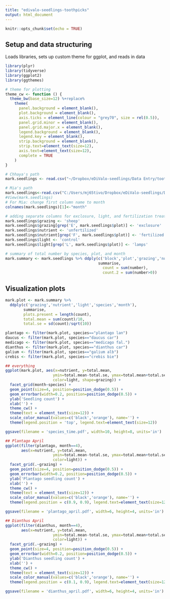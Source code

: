 ```yaml
---
title: "edivalo-seedlings-toothpicks"
output: html_document
---
```


```r
knitr::opts_chunk$set(echo = TRUE)
```

## Setup and data structuring
Loads libraries, sets up custom theme for ggplot, and reads in data
```r
library(plyr)
library(tidyverse)
library(ggplot2)
library(ggthemes)

# theme for plotting
theme_cw <- function () { 
  theme_bw(base_size=12) %+replace% 
    theme(
      panel.background = element_blank(), 
      plot.background = element_blank(), 
      axis.ticks = element_line(colour = "grey70", size = rel(0.5)),
      panel.grid.minor = element_blank(), 
      panel.grid.major.x = element_blank(),
      legend.background = element_blank(), 
      legend.key = element_blank(),
      strip.background = element_blank(), 
      strip.text=element_text(size=12),
      axis.text=element_text(size=12),
      complete = TRUE
    )
}

# Chhaya's path
mark.seedlings <- read.csv("~/Dropbox/eDiValo-seedlings/Data Entry/toothpick_seedling_data_2020_all.csv", stringsAsFactors = FALSE)

# Mia's path
mark.seedlings<-read.csv("C:/Users/mj65tivo/Dropbox/eDiValo-seedlings/Data Entry/toothpick_seedling_data_2020_all.csv", stringsAsFactors = FALSE)
#View(mark.seedlings)
# For Mia: change first column name to month
colnames(mark.seedlings)[1]<-"month"

# adding separate columns for exclosure, light, and fertilization treatments
mark.seedlings$grazing <- 'sheep'
mark.seedlings$grazing[grep('E', mark.seedlings$plot)] <- 'exclosure'
mark.seedlings$nutrient <- 'unfertilized'
mark.seedlings$nutrient[grep('F', mark.seedlings$plot)] <- 'fertilized'
mark.seedlings$light <- 'control'
mark.seedlings$light[grep('L', mark.seedlings$plot)] <- 'lamps'

# summary of total number by species, plot, and month
mark.summary <- mark.seedlings %>% ddply(c('block','plot','grazing','nutrient','light','species','month'),
                                         summarise,
                                           count = sum(number),
                                           count.2 = sum(number>0))

```

## Visualization plots

```r
mark.plot <- mark.summary %>% 
  ddply(c('grazing','nutrient','light','species','month'),
        summarise, 
        plots.present = length(count),
        total.mean = sum(count)/10,
        total.se = sd(count)/sqrt(10))

plantago <- filter(mark.plot, species=="plantago lan")
daucus <- filter(mark.plot, species=="daucus car")
medicago <- filter(mark.plot, species=="medicago fal.")
dianthus <- filter(mark.plot, species=="dianthus car")
galium <- filter(mark.plot, species=="galium alb")
crebis <- filter(mark.plot, species=="crebis bie")

## everything
ggplot(mark.plot, aes(x=nutrient, y=total.mean, 
                     ymin=total.mean-total.se, ymax=total.mean+total.se,
                     color=light, shape=grazing)) +
  facet_grid(month~species) +
  geom_point(size=4, position=position_dodge(0.5)) +
  geom_errorbar(width=0.2, position=position_dodge(0.5)) +
  ylab('Seedling count') +
  xlab('') +
  theme_cw() +
  theme(text = element_text(size=12)) +
  scale_color_manual(values=c('black','orange'), name='') +
  theme(legend.position = 'top', legend.text=element_text(size=12))

ggsave(filename = 'species_time.pdf', width=10, height=8, units='in')

## Plantago April
ggplot(filter(plantago, month==4),
       aes(x=nutrient, y=total.mean, 
                     ymin=total.mean-total.se, ymax=total.mean+total.se,
                     color=light)) +
  facet_grid(.~grazing) +
  geom_point(size=4, position=position_dodge(0.5)) +
  geom_errorbar(width=0.2, position=position_dodge(0.5)) +
  ylab('Plantago seedling count') +
  xlab('') +
  theme_cw() +
  theme(text = element_text(size=12)) +
  scale_color_manual(values=c('black','orange'), name='') +
  theme(legend.position = c(0.9, 0.9), legend.text=element_text(size=12))

ggsave(filename = 'plantago_april.pdf', width=6, height=4, units='in')

## Dianthus April
ggplot(filter(dianthus, month==4),
       aes(x=nutrient, y=total.mean, 
                     ymin=total.mean-total.se, ymax=total.mean+total.se,
                     color=light)) +
  facet_grid(.~grazing) +
  geom_point(size=4, position=position_dodge(0.5)) +
  geom_errorbar(width=0.2, position=position_dodge(0.5)) +
  ylab('Dianthus seedling count') +
  xlab('') +
  theme_cw() +
  theme(text = element_text(size=12)) +
  scale_color_manual(values=c('black','orange'), name='') +
  theme(legend.position = c(0.1, 0.9), legend.text=element_text(size=12))

ggsave(filename = 'dianthus_april.pdf', width=6, height=4, units='in')

```

